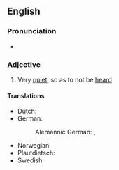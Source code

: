 ==English==

===Pronunciation===
* {{audio|En-au-quiet as a mouse.ogg|Audio (AU)|lang=en}}

===Adjective===
{{head|en|adjective|head=(as) [[quiet]] as a [[mouse]]}}

# {{lb|en|simile|idiom}} Very [[quiet]], so as to not be [[heard]]

====Translations====
{{trans-top|very quiet}}
* Dutch: {{t+|nl|muisstil}}
* German: {{t|de|mäuschenstill}}
*: Alemannic German: {{t|gsw|müüslistile}}, {{t|gsw|müüslistill}}
{{trans-mid}}
* Norwegian: {{t|no|stille som en mus}}
* Plautdietsch: {{t|pdt|muskjestell}}
* Swedish: {{t|sv|tyst som en mus}}
{{trans-bottom}}